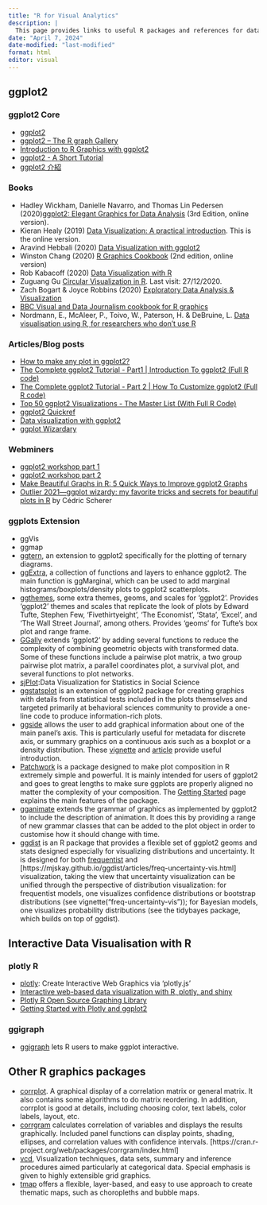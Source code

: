```yaml
---
title: "R for Visual Analytics"
description: |
  This page provides links to useful R packages and references for data visualisation and visual analytics.
date: "April 7, 2024"
date-modified: "last-modified"
format: html
editor: visual
---
```


## ggplot2

### ggplot2 Core

-   [ggplot2](https://ggplot2.tidyverse.org//)
-   [ggplot2 -- The R graph Gallery](http://www.r-graph-gallery.com/portfolio/ggplot2-package/)
-   [Introduction to R Graphics with ggplot2](http://tutorials.iq.harvard.edu/R/Rgraphics/Rgraphics.html#org93999d8)
-   [ggplot2 - A Short Tutorial](http://r-statistics.co/ggplot2-Tutorial-With-R.html)
-   [ggplot2 介紹](https://bookdown.org/tpemartin/minicourse_ggplot2/)

### Books

-   Hadley Wickham, Danielle Navarro, and Thomas Lin Pedersen (2020)[ggplot2: Elegant Graphics for Data Analysis](https://ggplot2-book.org/index.html) (3rd Edition, online version).
-   Kieran Healy (2019) [Data Visualization: A practical introduction](https://socviz.co/). This is the online version.
-   Aravind Hebbali (2020) [Data Visualization with ggplot2](https://viz-ggplot2.rsquaredacademy.com/index.html)
-   Winston Chang (2020) [R Graphics Cookbook](https://r-graphics.org/) (2nd edition, online version)
-   Rob Kabacoff (2020) [Data Visualization with R](https://rkabacoff.github.io/datavis/)
-   Zuguang Gu [Circular Visualization in R](https://jokergoo.github.io/circlize_book/book/). Last visit: 27/12/2020.
-   Zach Bogart & Joyce Robbins (2020) [Exploratory Data Analysis & Visualization](https://edav.info/)
-   [BBC Visual and Data Journalism cookbook for R graphics](https://bbc.github.io/rcookbook/)
-   Nordmann, E., McAleer, P., Toivo, W., Paterson, H. & DeBruine, L. [Data visualisation using R, for researchers who don't use R](https://psyteachr.github.io/introdataviz/index.html)

### Articles/Blog posts

-   [How to make any plot in ggplot2?](http://r-statistics.co/ggplot2-Tutorial-With-R.html)
-   [The Complete ggplot2 Tutorial - Part1 \| Introduction To ggplot2 (Full R code)](http://r-statistics.co/Complete-Ggplot2-Tutorial-Part1-With-R-Code.html)
-   [The Complete ggplot2 Tutorial - Part 2 \| How To Customize ggplot2 (Full R code)](http://r-statistics.co/Complete-Ggplot2-Tutorial-Part2-Customizing-Theme-With-R-Code.html)
-   [Top 50 ggplot2 Visualizations - The Master List (With Full R Code)](http://r-statistics.co/Top50-Ggplot2-Visualizations-MasterList-R-Code.html)
-   [ggplot2 Quickref](http://r-statistics.co/ggplot2-cheatsheet.html)
-   [Data visualization with ggplot2](https://datacarpentry.org/R-ecology-lesson/04-visualization-ggplot2.html)
-   [ggplot Wizardary](https://www.cedricscherer.com/slides/useR-2021_ggplot-wizardry-extended.pdf)

### Webminers

-   [ggplot2 workshop part 1](https://www.youtube.com/watch?v=h29g21z0a68)
-   [ggplot2 workshop part 2](https://www.youtube.com/watch?v=0m4yywqNPVY)
-   [Make Beautiful Graphs in R: 5 Quick Ways to Improve ggplot2 Graphs](https://www.youtube.com/watch?v=qnw1xDnt_Ec)
-   [Outlier 2021---ggplot wizardy: my favorite tricks and secrets for beautiful plots in R](https://www.youtube.com/watch?v=7UjA_5gNvdw&list=PLAm5TIX-yz7IkKOUcStM_vl8AD0S9v0co&index=34) by Cédric Scherer

### ggplots Extension

-   ggVis
-   ggmap
-   [ggtern](http://www.ggtern.com/), an extension to ggplot2 specifically for the plotting of ternary diagrams.
-   [ggExtra](https://github.com/daattali/ggExtra), a collection of functions and layers to enhance ggplot2. The main function is ggMarginal, which can be used to add marginal histograms/boxplots/density plots to ggplot2 scatterplots.
-   [ggthemes](https://cran.r-project.org/web/packages/ggthemes/index.html), some extra themes, geoms, and scales for 'ggplot2'. Provides 'ggplot2' themes and scales that replicate the look of plots by Edward Tufte, Stephen Few, 'Fivethirtyeight', 'The Economist', 'Stata', 'Excel', and 'The Wall Street Journal', among others. Provides 'geoms' for Tufte's box plot and range frame.
-   [GGally](http://ggobi.github.io/ggally/) extends 'ggplot2' by adding several functions to reduce the complexity of combining geometric objects with transformed data. Some of these functions include a pairwise plot matrix, a two group pairwise plot matrix, a parallel coordinates plot, a survival plot, and several functions to plot networks.
-   [sjPlot](http://www.strengejacke.de/sjPlot/):Data Visualization for Statistics in Social Science
-   [ggstatsplot](https://indrajeetpatil.github.io/ggstatsplot/) is an extension of ggplot2 package for creating graphics with details from statistical tests included in the plots themselves and targeted primarily at behavioral sciences community to provide a one-line code to produce information-rich plots.
-   [ggside](https://cran.r-project.org/web/packages/ggside/index.html) allows the user to add graphical information about one of the main panel's axis. This is particularly useful for metadata for discrete axis, or summary graphics on a continuous axis such as a boxplot or a density distribution. These [vignette](https://cran.r-project.org/web/packages/ggside/vignettes/ggside_basic_usage.html) and [article](https://finnstats.com/index.php/2021/05/12/visualization-graphs/) provide useful introduction.
-   [Patchwork](https://patchwork.data-imaginist.com/index.html) is a package designed to make plot composition in R extremely simple and powerful. It is mainly intended for users of ggplot2 and goes to great lengths to make sure ggplots are properly aligned no matter the complexity of your composition. The [Getting Started](https://patchwork.data-imaginist.com/articles/patchwork.html) page explains the main features of the package.
-   [gganimate](https://gganimate.com/index.html) extends the grammar of graphics as implemented by ggplot2 to include the description of animation. It does this by providing a range of new grammar classes that can be added to the plot object in order to customise how it should change with time.
-   [ggdist](https://mjskay.github.io/ggdist/index.html) is an R package that provides a flexible set of ggplot2 geoms and stats designed especially for visualizing distributions and uncertainty. It is designed for both [frequentist](https://mjskay.github.io/ggdist/articles/freq-uncertainty-vis.html) and \[https://mjskay.github.io/ggdist/articles/freq-uncertainty-vis.html\] visualization, taking the view that uncertainty visualization can be unified through the perspective of distribution visualization: for frequentist models, one visualizes confidence distributions or bootstrap distributions (see vignette("freq-uncertainty-vis")); for Bayesian models, one visualizes probability distributions (see the tidybayes package, which builds on top of ggdist).

## Interactive Data Visualisation with R

### plotly R

-   [plotly](https://cran.r-project.org/web/packages/plotly/index.html): Create Interactive Web Graphics via 'plotly.js'
-   [Interactive web-based data visualization with R, plotly, and shiny](https://plotly-r.com/)
-   [Plotly R Open Source Graphing Library](https://plot.ly/r/)
-   [Getting Started with Plotly and ggplot2](https://plot.ly/ggplot2/getting-started/)

### ggigraph

-   [ggigraph](https://cran.r-project.org/web/packages/ggiraph/vignettes/an_introduction.html) lets R users to make ggplot interactive.

## Other R graphics packages

-   [corrplot](https://cran.r-project.org/web/packages/corrplot/vignettes/corrplot-intro.html). A graphical display of a correlation matrix or general matrix. It also contains some algorithms to do matrix reordering. In addition, corrplot is good at details, including choosing color, text labels, color labels, layout, etc.
-   [corrgram](https://cran.r-project.org/web/packages/corrgram/index.html) calculates correlation of variables and displays the results graphically. Included panel functions can display points, shading, ellipses, and correlation values with confidence intervals. \[https://cran.r-project.org/web/packages/corrgram/index.html\]
-   [vcd](https://cran.r-project.org/web/packages/vcd/index.html), Visualization techniques, data sets, summary and inference procedures aimed particularly at categorical data. Special emphasis is given to highly extensible grid graphics.
-   [tmap](https://cran.r-project.org/web/packages/tmap/index.html) offers a flexible, layer-based, and easy to use approach to create thematic maps, such as choropleths and bubble maps.

## 
